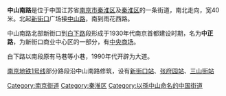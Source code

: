{{Infobox Shanghai Road
|中文道路名称=中山南路
|道路英文名=ZHONGSHANNANLU
|走向1=北
|走向2=南
|走向1(E)=N
|走向2(E)=S
|图片=
|图片说明=
|道路属性=市区道路
|道路总长度=3.2
|车速限制=
|行车线数量=7
|所在地区=[[秦淮区|秦淮区]]
|起点=[[新街口_(南京)|新街口]][[环岛|环岛]]
|终点=[[应天大街_(南京)|应天大街]]路口
|道路命名日期=
|命名缘由=
|道路旧名=
|道路动工日期=
|通车日期=
|路段主要建筑=
|收费=
}}
'''中山南路'''是位于中国江苏省[[南京市|南京市]][[秦淮区|秦淮区]]及[[秦淮区|秦淮区]]的一条街道，南北走向，宽40米。北起[[新街口_(南京)|新街口]]广场接[[中山路_(南京)|中山路]]，南到雨花西路。

中山南路北部新街口到[[白下路|白下路]]段形成于1930年代南京首都建设时期，名为'''中正路'''，为新街口商业中心区的一部分，有[[中央商场|中央商场]]。

白下路以南段原有马巷等小巷，1990年代开辟为大道。

[[南京地铁1号线|南京地铁1号线]]部分路段沿中山南路修筑，设有[[新街口站_(南京地铁)|新街口站]]、[[张府园站|张府园站]]、[[三山街站|三山街站]]

{{南京中山系列地名}}
{{首都干路定名图}}
{{南京小作品}}
[[Category:南京街道|Category:南京街道]]
[[Category:秦淮区|Category:秦淮区]]
[[Category:以孫中山命名的中国街道|Category:以孫中山命名的中国街道]]